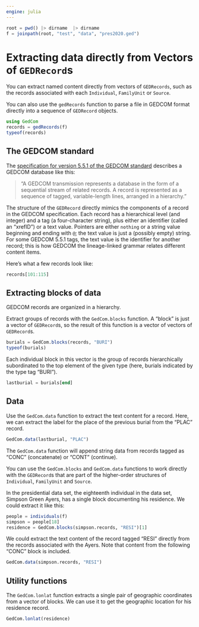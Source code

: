 ```yaml
---
engine: julia
---
```



```julia

root = pwd() |> dirname  |> dirname
f = joinpath(root, "test", "data", "pres2020.ged")

```



# Extracting data directly from Vectors of `GEDRecord`s

You can extract named content directly from vectors of `GEDRecords`, such as the records associated with each `Individual`, `FamilyUnit` or `Source`.

You can also use the `gedRecords` function to parse a file in GEDCOM format directly into a sequence of `GEDRecord` objects.  


```julia
using GedCom
records = gedRecords(f)
typeof(records)
```

## The GEDCOM standard

The [specification for version 5.5.1 of the GEDCOM standard](https://gedcom.io/specifications/ged551.pdf) describes a GEDCOM database like this:


> "A GEDCOM transmission represents a database in the form of a sequential stream of related records. A record is represented as a sequence of tagged, variable-length lines, arranged in a hierarchy."

The structure of the `GEDRecord` directly mimics the components of a record in the GEDCOM specification.  Each record has a hierarchical level (and integer) and a tag (a four-character string), plus either an identifier (called an "xrefID") or a text value.  Pointers are either `nothing` or a string value beginning and ending with `@`; the text value is just a (possibly empty) string.  For some GEDCOM 5.5.1 tags, the text value is the identifier for another record; this is how GEDCOM the lineage-linked grammar relates different content items.

Here's what a few records look like:

```julia
records[101:115]
```


## Extracting blocks of data

GEDCOM records are organized in a hierarchy.  

Extract groups of records with the `GedCom.blocks` function.  A "block" is just a vector of `GEDRecord`s, so the result of this function is a vector of vectors of `GEDRecord`s.

```julia
burials = GedCom.blocks(records, "BURI")
typeof(burials)
```

Each individual block in this vector is the group of records hierarchically subordinated to the top element of the given type (here, burials indicated by the type tag "BURI").

```julia
lastburial = burials[end]
```

## Data

Use the `GedCom.data` function to extract the text content for a record.  Here, we can extract the label for the place of the previous burial from the "PLAC" record.

```julia
GedCom.data(lastburial, "PLAC")
```

The `GedCom.data` function will append string data from records tagged as "CONC" (concatenate) or "CONT" (continue).

You can use the `GedCom.blocks` and `GedCom.data` functions to work directly with the `GEDRecord`s that are part of the higher-order structures of `Individual`, `FamilyUnit` and `Source`.

In the presidential data set, the eighteenth individual in the data set, Simpson Green Ayers, has a single block documenting his residence.  We could extract it like this:

```julia
people = individuals(f)
simpson = people[18]
residence = GedCom.blocks(simpson.records, "RESI")[1]
```

We could extract the text content of the record tagged "RESI"  directly from the records associated with the Ayers. Note that content from the following "CONC" block is included.

```julia
GedCom.data(simpson.records, "RESI")
```

## Utility functions

The `GedCom.lonlat` function extracts a single pair of geographic coordinates from a vector of blocks.  We can use it to get the geographic location for his residence record.

```julia
GedCom.lonlat(residence)
```